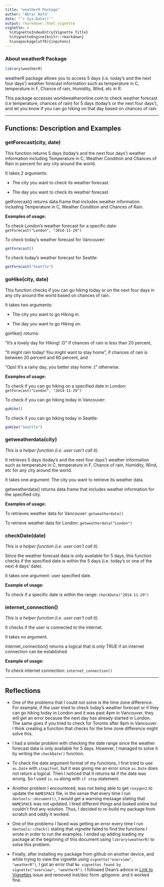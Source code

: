 ```yaml
---
title: "weatherR Package"
author: "Abrar Wafa"
date: "`r Sys.Date()`"
output: rmarkdown::html_vignette
vignette: >
  %\VignetteIndexEntry{Vignette Title}
  %\VignetteEngine{knitr::rmarkdown}
  %\usepackage[utf8]{inputenc}
---
```


### About weatherR Package

```r
library(weatherR)
```

weatherR package allows you to access 5 days (i.e. today's and the next four days') weather forecast information such as temperature in C, temperature in F,
Chance of rain, Humidity, Wind, etc in R.

This package accesses worldweatheronline.com to check weather forecast (i.e temperature, chances of rain) for 5 days (today's or the next four days'), and let you know if you can go hiking on that day based on chances of rain.

***

## Functions: Description and Examples

### getForecast(city, date)

This function returns 5 days (today's and the next four days') weather information
including Temperature in C, Weather Condition and Chances of Rain in percent for any city around the world.

It takes 2 arguments: 

- The city you want to check its weather forecast.

- The day you want to check its weather forecast.


getForecast() returns data.frame that includes weather information including Temperature in C, Weather Condition and Chances of Rain.

**Examples of usage:**

To check London's weather forecast for a specific date:
`getForecast("London", "2014-11-29")`

To check today's weather forecast for Vancouver:
```r
getForecast()
```


To check today's weather forecast for Seattle:
```r
getForecast("Seattle")
```



### goHike(city, date)

This function checks if you can go hiking today or on the next four days
in any city around the world based on chances of rain.

It takes two arguments:

- The city you want to go Hiking in.

- The day you want to go Hiking on.

goHike() returns:

"It's a lovely day for Hiking! :D" if chances of rain is less than 20 percent,

"It might rain today! You might want to stay home", if chances of rain is between 20 percent and 60 percent, and

"Ops! It's a rainy day, you better stay home :(" otherwise.

**Examples of usage:**

To check if you can go hiking on a specified date in London: `getForecast("London", "2014-11-29")`

To check if you can go hiking today in Vancouver:
```r
goHike()
```


To check if you can go hiking today in Seattle: 
```r
goHike("Seattle")
```


### getweatherdata(city)

*This is a helper function (i.e. user can't call it).*

It retrieves 5 days (today's and the next four days') weather information
such as temperature in C, temperature in F, Chance of rain, Humidity, Wind, etc for any city around the world.

It takes one argument: The city you want to retrieve its weather data.

getweatherdata() returns data.frame that includes weather information for the specified city.

**Examples of usage:**

To retrieves weather data for Vancouver: `getweatherdata()`

To retrieve weather data for London: `getweatherdata("London")`



### checkDate(date)

*This is a helper function (i.e. user can't call it).*

Since the weather forecast data is only available for 5 days, this function checks if the specified date is within the 5 days (i.e. today's or one of the next 4 days' date).

It takes one argument: user specified date.

**Example of usage:**

To check if a specific date is within the range: `checkDate("2014-11-29")`

### internet_connection()

*This is a helper function (i.e. user can't call it).*

It checks if the user is connected to the internet.

It takes no argument.

internet_connection() returns a logical that is only TRUE if an internet connection can be established

**Example of usage:**

To check internet connection: `internet_connection()`

***
## Reflections

- One of the problems that I could not solve is the time zone difference. For example, if the user tried to check today's weather forecast or if they can go hiking today in London and it was past 4pm in Vancouver, they will get an error because the next day has already started in London. The same goes if you tried to check for Toronto after 9pm in Vancouver. I think creating a function that checks for the time zone difference might solve this.

- I had a similar problem with checking the date range since the weather forecast data is only available for 5 days. However, I managed to solve it by writing the `checkDate()` function.

- To check the date argument format of my functions, I first tried to use `as.Date` with `stopifnot`, but it was giving me an error since `as.Date` does not return a logical. Then I noticed that it returns `NA` if the date was wrong. So I used `is.na` along with `if stop` statement. 

- Another problem I encountered, was not being able to get `roxygen2` to update the `NAMESPACE` file, in the sense that every time I run `devtools::document()`, I would get a warning message stating that `NAMESPACE` was not updated. I tired different things and looked online but couldn't find any solution. Thus, I decided to re-build my package from scratch and oddly it worked. 

- One of the problems I faced was getting an error every time I run `devtools::check()` stating that vignette failed to find the functions I wrote in order to run the examples. I ended up adding loading my package at the beginning of this document using `library(weatherR)` to solve this problem.  

- Finally, after installing my package from github on another device, and while trying to view the vignette using `vignette("overview", "weatherR")`, I got an error that `No vignettes found by vignette("overview", "weatherR")`. I followed Dean's advice in [Link to Vignettes](https://github.com/STAT545-UBC/Discussion/issues/66) issue and removed inst/doc form .gitigonre. and it worked fine.
